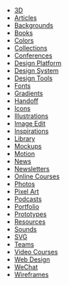 - [3D](/resources/3d)
- [Articles](/resources/article)
- [Backgrounds](/resources/background)
- [Books](/resources/book)
- [Colors](/resources/color)
- [Collections](/resources/collection)
- [Conferences](/resources/conference)
- [Design Platform](/resources/designplatform)
- [Design System](/resources/designsystem)
- [Design Tools](/resources/tool)
- [Fonts](/resources/font)
- [Gradients](/resources/gradient)
- [Handoff](/resources/handoff)
- [Icons](/resources/icon)
- [Illustrations](/resources/illustration)
- [Image Edit](/resources/image)
- [Inspirations](/resources/inspiration)
- [Library](/resources/library)
- [Mockups](/resources/mockup)
- [Motion](/resources/motion)
- [News](/resources/news)
- [Newsletters](/resources/newsletter)
- [Online Courses](/resources/onlinecourse)
- [Photos](/resources/photo)
- [Pixel Art](/resources/pixelart)
- [Podcasts](/resources/podcast)
- [Portfolio](/resources/portfolio)
- [Prototypes](/resources/prototype)
- [Resources](/resources/resource)
- [Sounds](/resources/sound)
- [SVG](/resources/svg)
- [Teams](/resources/team)
- [Video Courses](/resources/videocourse)
- [Web Design](/resources/web)
- [WeChat](/resources/wechat)
- [Wireframes](/resources/wireframe)